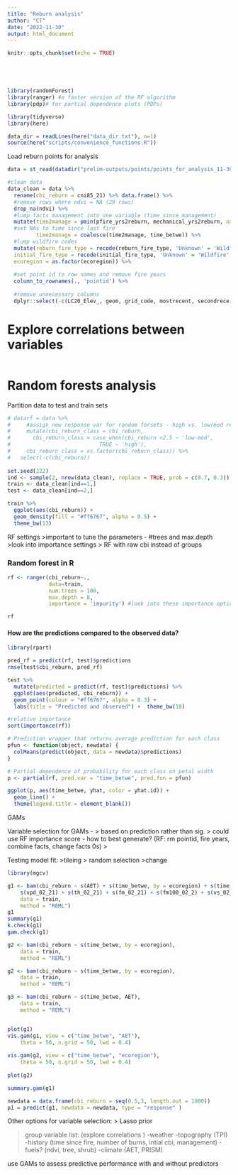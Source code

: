 ```yaml
---
title: "Reburn analysis"
author: "CT"
date: "2022-11-30"
output: html_document
---
```



```r
knitr::opts_chunk$set(echo = TRUE)





library(randomForest)
library(ranger) #a faster version of the RF algorithm
library(pdp)# for partial dependence plots (PDPs)

library(tidyverse)
library(here)

data_dir = readLines(here("data_dir.txt"), n=1)
source(here("scripts/convenience_functions.R"))

```

Load reburn points for analysis

```r
data = st_read(datadir("prelim-outputs/points/points_for_analysis_11-30-22.gpkg"))  

#clean data
data_clean = data %>% 
  rename(cbi_reburn = cni85_21) %>% data.frame() %>%
  #remove rows where ndvi = NA (29 rows) 
  drop_na(ndvi) %>%
  #lump facts management into one variable (time since management)
  mutate(time2manage = pmin(pfire_yrs2reburn, mechanical_yrs2reburn, na.rm = TRUE),
  #set NAs to time since last fire
         time2manage = coalesce(time2manage, time_betwe)) %>% 
  #lump wildfire codes
  mutate(reburn_fire_type = recode(reburn_fire_type, 'Unknown' = 'Wildfire', 'Wildfire Daily Fire Perimeter' = 'Wildfire', 'Wildfire Final Fire Perimeter' = 'Wildfire', 'Wildland Fire Use' = 'Wildfire'),
  initial_fire_type = recode(initial_fire_type, 'Unknown' = 'Wildfire', 'Wildfire Daily Fire Perimeter' = 'Wildfire', 'Wildfire Final Fire Perimeter' = 'Wildfire', 'Wildland Fire Use' = 'Wildfire'),
  ecoregion = as.factor(ecoregion)) %>% 
  
  #set point id to row names and remove fire years
  column_to_rownames(., 'pointid') %>%
  
  #remove unnecessary columns
  dplyr::select(-c(LC20_Elev_, geom, grid_code, mostrecent, secondrece, max_yr_mechanical, max_yr_pfire, pfire_yrs2reburn, count_trt, count_trt_pfire, count_trt_mechanical, mechanical_yrs2reburn)) 

```
# Explore correlations between variables
```r



```

# Random forests analysis

Partition data to test and train sets
```r
# datarf = data %>%
#     #assign new response var for random forsets - high vs. low/mod reburn severity
#     mutate(cbi_reburn_class = cbi_reburn,
#       cbi_reburn_class = case_when(cbi_reburn <2.5 ~ 'low-mod',
#                            TRUE ~ 'high'),
#     cbi_reburn_class = as.factor(cbi_reburn_class)) %>%
#   select(-c(cbi_reburn))
  
set.seed(222)
ind <- sample(2, nrow(data_clean), replace = TRUE, prob = c(0.7, 0.3))
train <- data_clean[ind==1,]
test <- data_clean[ind==2,]

train %>% 
  ggplot(aes(cbi_reburn)) +
  geom_density(fill = "#ff6767", alpha = 0.5) +
  theme_bw(13)
```

RF settings
>important to tune the parameters - #trees and max.depth
>look into importance settings
> RF with raw cbi instead of groups

### Random forest in R
```r
rf <- ranger(cbi_reburn~., 
             data=train, 
             num.trees = 100,
             max.depth = 8,
             importance = 'impurity') #look into these importance options

rf
```
#### How are the predictions compared to the observed data?
```r
library(rpart)

pred_rf = predict(rf, test)$predictions
rmse(test$cbi_reburn, pred_rf)

test %>% 
  mutate(predicted = predict(rf, test)$predictions) %>% 
  ggplot(aes(predicted, cbi_reburn)) +
  geom_point(colour = "#ff6767", alpha = 0.3) +
  labs(title = "Predicted and observed") +  theme_bw(18)

```



```r
#relative importance
sort(importance(rf))

# Prediction wrapper that returns average prediction for each class
pfun <- function(object, newdata) {
  colMeans(predict(object, data = newdata)$predictions)
}

# Partial dependence of probability for each class on petal width
p <- partial(rf, pred.var = "time_betwe", pred.fun = pfun)

ggplot(p, aes(time_betwe, yhat, color = yhat.id)) +
  geom_line() +
  theme(legend.title = element_blank())
```

GAMs

Variable selection for GAMs - 
> based on prediction rather than sig.
> could use RF importance score - how to best generate? (RF: rm pointid, fire years, combine facts, change facts 0s)
> 

Testing model fit:
>tileing > random selection
>change 

```r
library(mgcv)

g1 <- bam(cbi_reburn ~ s(AET) + s(time_betwe, by = ecoregion) + s(time_betwe, AET) +
    s(vpd_02_21) + s(th_02_21) + s(fm_02_21) + s(fm100_02_2) + s(vs_02_21) + s(TPI_1024) + s(cbi_initial) + ecoregion, 
    data = train, 
    method = "REML")
g1
summary(g1)
k.check(g1)
gam.check(g1)

g2 <- bam(cbi_reburn ~ s(time_betwe, by = ecoregion),
    data = train, 
    method = "REML")

g2 <- bam(cbi_reburn ~ s(time_betwe, by = ecoregion),
    data = train, 
    method = "REML")

g3 <- bam(cbi_reburn ~ s(time_betwe, AET),
    data = train, 
    method = "REML")


plot(g1)
vis.gam(g1, view = c("time_betwe", "AET"),
    theta = 50, n.grid = 50, lwd = 0.4)
    
vis.gam(g2, view = c("time_betwe", "ecoregion"),
    theta = 50, n.grid = 50, lwd = 0.4)
    
plot(g2)

summary.gam(g1)

newdata = data.frame(cbi_reburn = seq(0.5,3, length.out = 1000))
p1 = predict(g1, newdata = newdata, type = "response" )
```

Other options for variable selection:
> Lasso prior

>group variable list: (explore correlations )
-weather
-topography (TPI)
-history (time since fire, number of burns, intial cbi, management)
-fuels? (ndvi, tree, shrub)
-climate (AET, PRISM)

use GAMs to assess predictive performance with and without predictors




